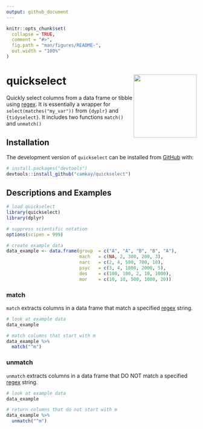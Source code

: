```yaml
---
output: github_document
---
```


<!-- README.md is generated from README.Rmd. Please edit that file -->

```r
knitr::opts_chunk$set(
  collapse = TRUE,
  comment = "#>",
  fig.path = "man/figures/README-",
  out.width = "100%"
)
```
# quickselect <img src="tools/quickselect_hex4.png" width = 167 align="right"/>

<!-- badges: start -->

<!-- badges: end -->

Quickly select columns from a data frame or tibble using [regex](https://en.wikipedia.org/wiki/Regular_expression). It is essentially a wrapper for `select(matches("my_var"))` from `{dyplr}` and `{tidyselect}`. It includes two functions `match()` and `unmatch()` 

## Installation

The development version of `quickselect` can be installed from [GitHub](https://github.com/) with:

``` r
# install.packages("devtools")
devtools::install_github("camkay/quickselect")
```

## Descriptions and Examples

```r
# load quickselect
library(quickselect)
library(dplyr)

# suppress scientific notation
options(scipen = 999)

# create example data
data_example <- data.frame(group  = c("A", "A", "B", "B", "A"),
                           mach   = c(NA, 2, 300, 200, 3),
                           narc   = c(2, 4, 500, 700, 10),
                           psyc   = c(3, 4, 1800, 2000, 5),
                           des    = c(100, 100, 2, 10, 1000),
                           mor    = c(10, 10, 500, 1000, 20))
```

### match

`match` extracts columns in a data frame that match a specified [regex](https://en.wikipedia.org/wiki/Regular_expression) string.

```r
# look at example data
data_example

# match columns that start with m
data_example %>%
  match("^m")
```

### unmatch

`unmatch` extracts columns in a data frame that DO NOT match a specified [regex](https://en.wikipedia.org/wiki/Regular_expression) string.

```r
# look at example data
data_example

# return columns that do not start with m
data_example %>%
  unmatch("^m")
```
